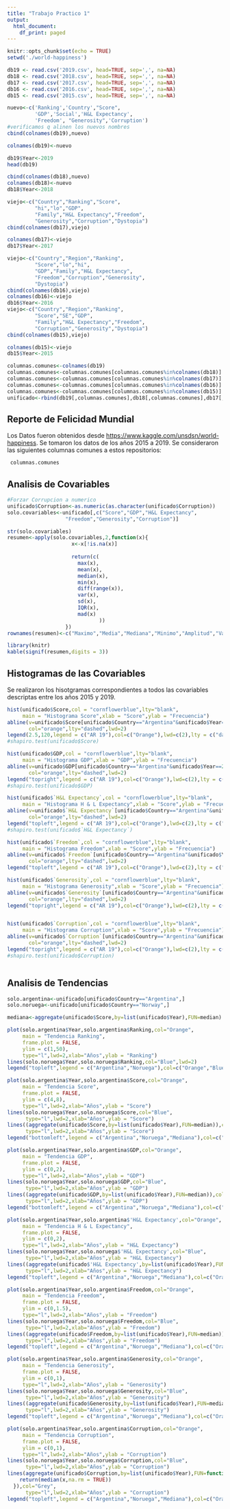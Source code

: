 ```yaml
---
title: "Trabajo Practico 1"
output:
  html_document:
    df_print: paged
---
```


```r
knitr::opts_chunk$set(echo = TRUE)
setwd('./world-happiness')

db19 <- read.csv('2019.csv', head=TRUE, sep=',', na=NA)
db18 <- read.csv('2018.csv', head=TRUE, sep=',', na=NA)
db17 <- read.csv('2017.csv', head=TRUE, sep=',', na=NA)
db16 <- read.csv('2016.csv', head=TRUE, sep=',', na=NA)
db15 <- read.csv('2015.csv', head=TRUE, sep=',', na=NA)

nuevo<-c('Ranking','Country',"Score",
         'GDP','Social','H&L Expectancy',
         'Freedom', "Generosity",'Corruption')
#verificamos q alinen los nuevos nombres
cbind(colnames(db19),nuevo)

colnames(db19)<-nuevo

db19$Year<-2019
head(db19)

cbind(colnames(db18),nuevo)
colnames(db18)<-nuevo
db18$Year<-2018

viejo<-c("Country","Ranking","Score",
         "hi","lo","GDP",
         "Family","H&L Expectancy","Freedom",
         "Generosity","Corruption","Dystopia")
cbind(colnames(db17),viejo)

colnames(db17)<-viejo
db17$Year<-2017

viejo<-c("Country","Region","Ranking",
         "Score","lo","hi",
         "GDP","Family","H&L Expectancy",
         "Freedom","Corruption","Generosity",
         "Dystopia")
cbind(colnames(db16),viejo)
colnames(db16)<-viejo
db16$Year<-2016
viejo<-c("Country","Region","Ranking",
         "Score","SE","GDP",
         "Family","H&L Expectancy","Freedom",
         "Corruption","Generosity","Dystopia")
cbind(colnames(db15),viejo)

colnames(db15)<-viejo
db15$Year<-2015

columnas.comunes<-colnames(db19)
columnas.comunes<-columnas.comunes[columnas.comunes%in%colnames(db18)]
columnas.comunes<-columnas.comunes[columnas.comunes%in%colnames(db17)]
columnas.comunes<-columnas.comunes[columnas.comunes%in%colnames(db16)]
columnas.comunes<-columnas.comunes[columnas.comunes%in%colnames(db15)]
unificado<-rbind(db19[,columnas.comunes],db18[,columnas.comunes],db17[,columnas.comunes],db16[,columnas.comunes],db15[,columnas.comunes])
```

## Reporte de Felicidad Mundial

Los Datos fueron obtenidos desde <https://www.kaggle.com/unsdsn/world-happiness>.
Se tomaron los datos de los años 2015 a 2019. Se consideraron las siguientes columnas comunes a estos repositorios:
```r
 columnas.comunes
```
## Analisis de Covariables
```r
#Forzar Corrupcion a numerico
unificado$Corruption<-as.numeric(as.character(unificado$Corruption))
solo.covariables<-unificado[,c("Score","GDP","H&L Expectancy",
                   "Freedom","Generosity","Corruption")]

str(solo.covariables)
resumen<-apply(solo.covariables,2,function(x){
                     x<-x[!is.na(x)]
                     
                     return(c(
                       max(x),
                       mean(x),
                       median(x),
                       min(x),
                       diff(range(x)),
                       var(x),
                       sd(x),
                       IQR(x),
                       mad(x)
                              ))
                   })
rownames(resumen)<-c("Maximo","Media","Mediana","Minimo","Amplitud","Varianza","Desvio std.","Rango Interc.","Desv. Med. Abs.")
```
```r
library(knitr)
kable(signif(resumen,digits = 3))
```


## Histogramas de las Covariables

Se realizaron los hisotgramas correspondientes a todos las covariables descriptas entre los años 2015 y 2019.
```r
hist(unificado$Score,col = "cornflowerblue",lty="blank",
     main = "Histograma Score",xlab = "Score",ylab = "Frecuencia")
abline(v=unificado$Score[unificado$Country=="Argentina"&unificado$Year==2019],
       col="orange",lty="dashed",lwd=2)
legend(2.5,120,legend = c("AR 19"),col=c("Orange"),lwd=c(2),lty = c("dashed"))
#shapiro.test(unificado$Score)
```

```r
hist(unificado$GDP,col = "cornflowerblue",lty="blank",
     main = "Histograma GDP",xlab = "GDP",ylab = "Frecuencia")
abline(v=unificado$GDP[unificado$Country=="Argentina"&unificado$Year==2019],
       col="orange",lty="dashed",lwd=2)
legend("topright",legend = c("AR 19"),col=c("Orange"),lwd=c(2),lty = c("dashed"))
#shapiro.test(unificado$GDP)
```

```r
hist(unificado$`H&L Expectancy`,col = "cornflowerblue",lty="blank",
     main = "Histograma H & L Expectancy",xlab = "Score",ylab = "Frecuencia")
abline(v=unificado$`H&L Expectancy`[unificado$Country=="Argentina"&unificado$Year==2019],
       col="orange",lty="dashed",lwd=2)
legend("topleft",legend = c("AR 19"),col=c("Orange"),lwd=c(2),lty = c("dashed"))
#shapiro.test(unificado$`H&L Expectancy`)

```

```r
hist(unificado$`Freedom`,col = "cornflowerblue",lty="blank",
     main = "Histograma Freedom",xlab = "Score",ylab = "Frecuencia")
abline(v=unificado$`Freedom`[unificado$Country=="Argentina"&unificado$Year==2019],
       col="orange",lty="dashed",lwd=2)
legend("topleft",legend = c("AR 19"),col=c("Orange"),lwd=c(2),lty = c("dashed"))


```

```r
hist(unificado$`Generosity`,col = "cornflowerblue",lty="blank",
     main = "Histograma Generosity",xlab = "Score",ylab = "Frecuencia")
abline(v=unificado$`Generosity`[unificado$Country=="Argentina"&unificado$Year==2019],
       col="orange",lty="dashed",lwd=2)
legend("topright",legend = c("AR 19"),col=c("Orange"),lwd=c(2),lty = c("dashed"))



```

```r
hist(unificado$`Corruption`,col = "cornflowerblue",lty="blank",
     main = "Histograma Corruption",xlab = "Score",ylab = "Frecuencia")
abline(v=unificado$`Corruption`[unificado$Country=="Argentina"&unificado$Year==2019],
       col="orange",lty="dashed",lwd=2)
legend("topright",legend = c("AR 19"),col=c("Orange"),lwd=c(2),lty = c("dashed"))
#shapiro.test(unificado$Corruption)



```

## Analisis de Tendencias

```R
solo.argentina<-unificado[unificado$Country=="Argentina",]
solo.noruega<-unificado[unificado$Country=="Norway",]

mediana<-aggregate(unificado$Score,by=list(unificado$Year),FUN=median)

plot(solo.argentina$Year,solo.argentina$Ranking,col="Orange",
     main = "Tendencia Ranking",
     frame.plot = FALSE,
     ylim = c(1,50),
     type="l",lwd=2,xlab="Años",ylab = "Ranking")
lines(solo.noruega$Year,solo.noruega$Ranking,col="Blue",lwd=2)
legend("topleft",legend = c("Argentina","Noruega"),col=c("Orange","Blue"),lwd=c(2,2),lty = c("solid","solid"))

```
```r
plot(solo.argentina$Year,solo.argentina$Score,col="Orange",
     main = "Tendencia Score",
     frame.plot = FALSE,
     ylim = c(4,8),
     type="l",lwd=2,xlab="Años",ylab = "Score")
lines(solo.noruega$Year,solo.noruega$Score,col="Blue",
      type="l",lwd=2,xlab="Años",ylab = "Score")
lines((aggregate(unificado$Score,by=list(unificado$Year),FUN=median)),col="Grey",
      type="l",lwd=2,xlab="Años",ylab = "Score")
legend("bottomleft",legend = c("Argentina","Noruega","Mediana"),col=c("Orange","Blue","Grey"),lwd=c(2,2,2),lty = c("solid","solid","solid"))
```


```r
plot(solo.argentina$Year,solo.argentina$GDP,col="Orange",
     main = "Tendencia GDP",
     frame.plot = FALSE,
     ylim = c(0,2),
     type="l",lwd=2,xlab="Años",ylab = "GDP")
lines(solo.noruega$Year,solo.noruega$GDP,col="Blue",
      type="l",lwd=2,xlab="Años",ylab = "GDP")
lines((aggregate(unificado$GDP,by=list(unificado$Year),FUN=median)),col="Grey",
      type="l",lwd=2,xlab="Años",ylab = "GDP")
legend("bottomleft",legend = c("Argentina","Noruega","Mediana"),col=c("Orange","Blue","Grey"),lwd=c(2,2,2),lty = c("solid","solid","solid"))

```


```r
plot(solo.argentina$Year,solo.argentina$'H&L Expectancy',col="Orange",
     main = "Tendencia H & L Expectancy",
     frame.plot = FALSE,
     ylim = c(0,2),
     type="l",lwd=2,xlab="Años",ylab = "H&L Expectancy")
lines(solo.noruega$Year,solo.noruega$'H&L Expectancy',col="Blue",
      type="l",lwd=2,xlab="Años",ylab = "H&L Expectancy")
lines((aggregate(unificado$'H&L Expectancy',by=list(unificado$Year),FUN=median)),col="Grey",
      type="l",lwd=2,xlab="Años",ylab = "H&L Expectancy")
legend("topleft",legend = c("Argentina","Noruega","Mediana"),col=c("Orange","Blue","Grey"),lwd=c(2,2,2),lty = c("solid","solid","solid"))


```


```r
plot(solo.argentina$Year,solo.argentina$Freedom,col="Orange",
     main = "Tendencia Freedom",
     frame.plot = FALSE,
     ylim = c(0,1.5),
     type="l",lwd=2,xlab="Años",ylab = "Freedom")
lines(solo.noruega$Year,solo.noruega$Freedom,col="Blue",
      type="l",lwd=2,xlab="Años",ylab = "Freedom")
lines((aggregate(unificado$Freedom,by=list(unificado$Year),FUN=median)),col="Grey",
      type="l",lwd=2,xlab="Años",ylab = "Freedom")
legend("topleft",legend = c("Argentina","Noruega","Mediana"),col=c("Orange","Blue","Grey"),lwd=c(2,2,2),lty = c("solid","solid","solid"))
```


```r
plot(solo.argentina$Year,solo.argentina$Generosity,col="Orange",
     main = "Tendencia Generosity",
     frame.plot = FALSE,
     ylim = c(0,1),
     type="l",lwd=2,xlab="Años",ylab = "Generosity")
lines(solo.noruega$Year,solo.noruega$Generosity,col="Blue",
      type="l",lwd=2,xlab="Años",ylab = "Generosity")
lines((aggregate(unificado$Generosity,by=list(unificado$Year),FUN=median)),col="Grey",
      type="l",lwd=2,xlab="Años",ylab = "Generosity")
legend("topleft",legend = c("Argentina","Noruega","Mediana"),col=c("Orange","Blue","Grey"),lwd=c(2,2,2),lty = c("solid","solid","solid"))

```

```r
plot(solo.argentina$Year,solo.argentina$Corruption,col="Orange",
     main = "Tendencia Corruption",
     frame.plot = FALSE,
     ylim = c(0,1),
     type="l",lwd=2,xlab="Años",ylab = "Corruption")
lines(solo.noruega$Year,solo.noruega$Corruption,col="Blue",
      type="l",lwd=2,xlab="Años",ylab = "Corruption")
lines(aggregate(unificado$Corruption,by=list(unificado$Year),FUN=function(x){
    return(median(x,na.rm = TRUE))
  }),col="Grey",
      type="l",lwd=2,xlab="Años",ylab = "Corruption")
legend("topleft",legend = c("Argentina","Noruega","Mediana"),col=c("Orange","Blue","Grey"),lwd=c(2,2,2),lty = c("solid","solid","solid"))
```